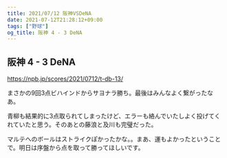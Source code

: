 ```yaml
---
title: 2021/07/12 阪神VSDeNA
date: 2021-07-12T21:28:12+09:00
tags: ["野球"]
og_title: 阪神 4 - 3 DeNA
---
```


## 阪神 4 - 3 DeNA

https://npb.jp/scores/2021/0712/t-db-13/


まさかの9回3点ビハインドからサヨナラ勝ち。最後はみんなよく繋がったなあ。

青柳も結果的に3点取られてしまったけど、エラーも絡んでいたしよく投げてくれていたと思う。そのあとの藤浪と及川も完璧だった。

マルテへのボールはストライクぽかったかな。。まあ、運もよかったということで。明日は序盤から点を取って勝ってほしいです。